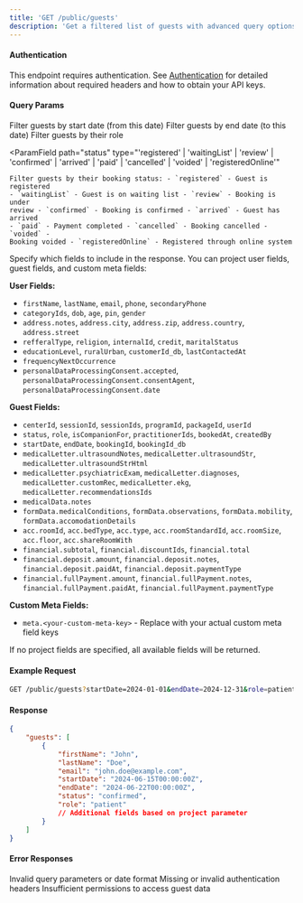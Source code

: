 ```yaml
---
title: 'GET /public/guests'
description: 'Get a filtered list of guests with advanced query options.'
---
```


#### Authentication

This endpoint requires authentication. See [Authentication](/api-reference/authentication) for detailed information about required headers and how to obtain your API keys.

#### Query Params

<ParamField path="startDate" type="Date" required>
	Filter guests by start date (from this date)
</ParamField>

<ParamField path="endDate" type="Date" required>
	Filter guests by end date (to this date)
</ParamField>

<ParamField path="role" type="'patient' | 'companion' | 'guest'">
	Filter guests by their role
</ParamField>

<ParamField
	path="status"
	type="'registered' | 'waitingList' | 'review' | 'confirmed' | 'arrived' | 'paid' | 'cancelled' | 'voided' | 'registeredOnline'"
>
	Filter guests by their booking status: - `registered` - Guest is registered
	- `waitingList` - Guest is on waiting list - `review` - Booking is under
	review - `confirmed` - Booking is confirmed - `arrived` - Guest has arrived
	- `paid` - Payment completed - `cancelled` - Booking cancelled - `voided` -
	Booking voided - `registeredOnline` - Registered through online system
</ParamField>

<ParamField path="project" type="array">
  Specify which fields to include in the response. You can project user fields, guest fields, and custom meta fields:
  
  **User Fields:**
  - `firstName`, `lastName`, `email`, `phone`, `secondaryPhone`
  - `categoryIds`, `dob`, `age`, `pin`, `gender`
  - `address.notes`, `address.city`, `address.zip`, `address.country`, `address.street`
  - `refferalType`, `religion`, `internalId`, `credit`, `maritalStatus`
  - `educationLevel`, `ruralUrban`, `customerId_db`, `lastContactedAt`
  - `frequencyNextOccurrence`
  - `personalDataProcessingConsent.accepted`, `personalDataProcessingConsent.consentAgent`, `personalDataProcessingConsent.date`
  
  **Guest Fields:**
  - `centerId`, `sessionId`, `sessionIds`, `programId`, `packageId`, `userId`
  - `status`, `role`, `isCompanionFor`, `practitionerIds`, `bookedAt`, `createdBy`
  - `startDate`, `endDate`, `bookingId`, `bookingId_db`
  - `medicalLetter.ultrasoundNotes`, `medicalLetter.ultrasoundStr`, `medicalLetter.ultrasoundStrHtml`
  - `medicalLetter.psychiatricExam`, `medicalLetter.diagnoses`, `medicalLetter.customRec`, `medicalLetter.ekg`, `medicalLetter.recommendationsIds`
  - `medicalData.notes`
  - `formData.medicalConditions`, `formData.observations`, `formData.mobility`, `formData.accomodationDetails`
  - `acc.roomId`, `acc.bedType`, `acc.type`, `acc.roomStandardId`, `acc.roomSize`, `acc.floor`, `acc.shareRoomWith`
  - `financial.subtotal`, `financial.discountIds`, `financial.total`
  - `financial.deposit.amount`, `financial.deposit.notes`, `financial.deposit.paidAt`, `financial.deposit.paymentType`
  - `financial.fullPayment.amount`, `financial.fullPayment.notes`, `financial.fullPayment.paidAt`, `financial.fullPayment.paymentType`
  
  **Custom Meta Fields:**
  - `meta.<your-custom-meta-key>` - Replace with your actual custom meta field keys
  
  <Note>
    If no project fields are specified, all available fields will be returned.
  </Note>
</ParamField>

#### Example Request

```bash
GET /public/guests?startDate=2024-01-01&endDate=2024-12-31&role=patient&status=confirmed&project=firstName,lastName,email,startDate,endDate,status
```

#### Response

```json
{
	"guests": [
		{
			"firstName": "John",
			"lastName": "Doe",
			"email": "john.doe@example.com",
			"startDate": "2024-06-15T00:00:00Z",
			"endDate": "2024-06-22T00:00:00Z",
			"status": "confirmed",
			"role": "patient"
			// Additional fields based on project parameter
		}
	]
}
```

#### Error Responses

<ResponseField name="400" type="Bad Request">
	Invalid query parameters or date format
</ResponseField>

<ResponseField name="401" type="Unauthorized">
	Missing or invalid authentication headers
</ResponseField>

<ResponseField name="403" type="Forbidden">
	Insufficient permissions to access guest data
</ResponseField>
